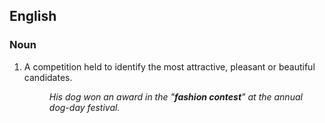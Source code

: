 ==English==

===Noun===
{{en-noun|sg=[[fashion]] [[contest]]}}

# {{set phrase}} A competition held to identify the most attractive, pleasant or beautiful candidates.
#: ''His dog won an award in the "'''fashion contest'''" at the annual dog-day festival.''